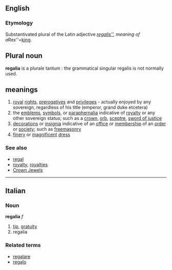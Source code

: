 ==English==
===Etymology===
Substantivated plural of the Latin adjective ''[[regalis'']], meaning of a ''Rex''=[[king]].
==Plural noun==
'''regalia''' is a plurale tantum : the grammatical singular regalis is not normally used.

==meanings==
# [[royal]] [[right]]s, [[prerogative]]s and [[privilege]]s - actually enjoyed by any sovereign, regardless of his title (emperor, grand duke etcetera)
# the [[emblem]]s, [[symbol]]s, or [[paraphernalia]] indicative of [[royalty]] or any other sovereign status; such as a [[crown]], [[orb]], [[sceptre]], [[sword of justice]] 
#  [[decoration]]s or [[insignia]] indicative of an [[office]] or [[membership]] of an [[order]] or [[society]]; such as [[freemasonry]]
#  [[finery]] or [[magnificent]] [[dress]]

===See also===
*[[regal]]
*[[royalty]], [[royalties]]
*[[W:Crown Jewels|Crown Jewels]]
----

==Italian==
===Noun===
'''regalia''' ''f''

# [[tip]], [[gratuity]]
# regalia

===Related terms===
*[[regalare]]
*[[regalo]]